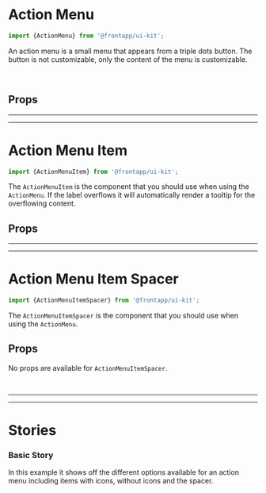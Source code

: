 
<Meta title="Components/Action Menu" of={ActionMenuItem} />

# Action Menu

<Canvas>
  <Story id="components-action-menu--basic" />
</Canvas>

```typescript
import {ActionMenu} from '@frontapp/ui-kit';
```

An action menu is a small menu that appears from a triple dots button. The button is not customizable, only the content
of the menu is customizable.

<br />

## Props

<PureArgsTable of={ActionMenu} />

<hr />
<hr />

# Action Menu Item

```typescript
import {ActionMenuItem} from '@frontapp/ui-kit';
```

The `ActionMenuItem` is the component that you should use when using the `ActionMenu`. If the label overflows it will automatically render
a tooltip for the overflowing content.

## Props

<PureArgsTable of={ActionMenuItem} />

<hr />
<hr />

# Action Menu Item Spacer

```typescript
import {ActionMenuItemSpacer} from '@frontapp/ui-kit';
```

The `ActionMenuItemSpacer` is the component that you should use when using the `ActionMenu`.

## Props

No props are available for `ActionMenuItemSpacer`.

<br />
<hr />
<hr />

# Stories

### Basic Story

In this example it shows off the different options available for an action menu including items with icons, without icons and the spacer.
